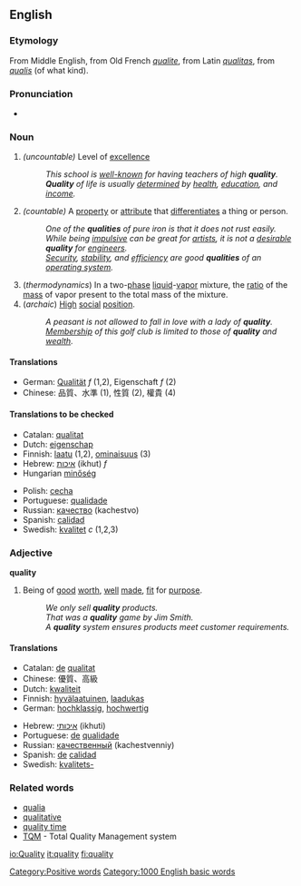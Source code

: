 ==English==
===Etymology===
From Middle English, from Old French ''[[qualite]]'', from Latin ''[[qualitas]]'', from ''[[qualis]]'' (of what kind).

===Pronunciation===
*{{audio|en-us-quality.ogg|Audio (US)}}

===Noun===
{{en-noun|quality|qualities}}

#''(uncountable)'' Level of [[excellence]]
#:''This school is [[well-known]] for having teachers of high '''quality'''.''
#:'''''Quality''' of life is usually [[determined]] by [[health]], [[education]], and [[income]].''
#''(countable)'' A [[property]] or [[attribute]] that [[differentiate]]s a thing or person.
#:''One of the '''qualities''' of pure iron is that it does not rust easily.''
#:''While being [[impulsive]] can be great for [[artists]], it is not a [[desirable]] '''quality''' for [[engineers]].''
#:''[[security|Security]], [[stability]], and [[efficiency]] are good '''qualities''' of an [[operating system]].''
#(''thermodynamics'') In a two-[[phase]] [[liquid]]-[[vapor]] mixture, the [[ratio]] of the [[mass]] of vapor present to the total mass of the mixture.
#(''archaic'') [[high|High]] [[social]] [[position]].
#:''A peasant is not allowed to fall in love with a lady of '''quality'''.''
#:''[[membership|Membership]] of this golf club is limited to those of '''quality''' and [[wealth]].''
====Translations====
*German: [[Qualität]] ''f'' (1,2), Eigenschaft ''f'' (2)
*Chinese: 品質、水準 (1), 性質 (2), 權貴 (4)

====Translations to be checked====
{{checktrans}}
{{top}}
*Catalan: [[qualitat]]
*Dutch: [[eigenschap]]
*Finnish: [[laatu]] (1,2), [[ominaisuus]] (3)
*Hebrew: [[איכות]] (ikhut) ''f''
*Hungarian [[minőség]]
{{mid}}
*Polish: [[cecha]]
*Portuguese: [[qualidade]]
*Russian: [[качество]] (kachestvo)
*Spanish: [[calidad]]
*Swedish: [[kvalitet]] ''c'' (1,2,3)
{{bottom}}

===Adjective===
'''quality'''
#Being of [[good]] [[worth]], [[well]] [[made]], [[fit]] for [[purpose]].
#:''We only sell '''quality''' products.''
#:''That was a '''quality''' game by Jim Smith.''
#:''A '''quality''' system ensures products meet customer requirements.''

====Translations====
{{top}}
*Catalan: [[de]] [[qualitat]]
*Chinese: 優質、高級
*Dutch: [[kwaliteit]]
*Finnish: [[hyvälaatuinen]], [[laadukas]]
*German: [[hochklassig]], [[hochwertig]]
{{mid}}
*Hebrew: [[איכותי]] (ikhuti)
*Portuguese: [[de]] [[qualidade]]
*Russian: [[качественный]] (kachestvenniy)
*Spanish: [[de]] [[calidad]]
*Swedish: [[kvalitets-]]
{{bottom}}

=== Related words ===
*[[qualia]]
*[[qualitative]]
*[[quality time]]
*[[TQM]] - Total Quality Management system

[[Category:Positive words]]
[[Category:1000 English basic words]]

[[io:Quality]]
[[it:quality]]
[[fi:quality]]